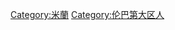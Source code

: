 {{Catnav|頁面分類|地理|各國地理|義大利地理|米蘭}}
{{Commonscat|People of Milan}}

[[Category:米蘭|Category:米蘭]]
[[Category:伦巴第大区人|Category:伦巴第大区人]]